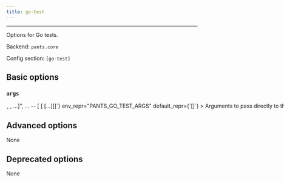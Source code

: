 ```yaml
---
title: go-test
---
```



---

Options for Go tests.

Backend: <span className="color--primary">`pants.core`</span>

Config section: <span className="color--primary">`[go-test]`</span>

<span className={styles.options}>

## Basic options

### `args`

<Option
  cli_repr={`--go-test-args="[<shell_str>, <shell_str>, ...]", ... -- [<shell_str> [<shell_str> [...]]]`}
  env_repr="PANTS_GO_TEST_ARGS"
  default_repr={`[]`}
>
  Arguments to pass directly to the Go test binary, e.g. `--go-test-args="-run
  TestFoo -v"` Known Go test options will be transformed into the form expected
  by the test binary, e.g. `-v` becomes `-test.v`. Run `go help testflag` from
  the Go SDK to learn more about the options supported by Go test binaries.
</Option>

## Advanced options

None

## Deprecated options

None

</span>
